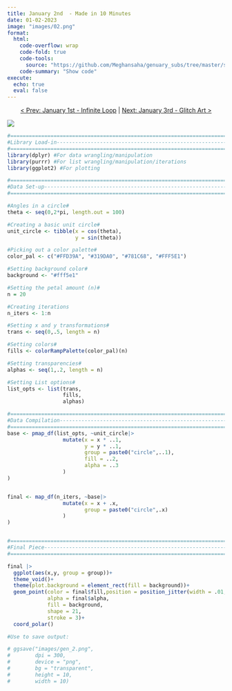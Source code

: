 ```yaml
---
title: January 2nd  - Made in 10 Minutes
date: 01-02-2023
image: "images/02.png"
format:
  html:
    code-overflow: wrap
    code-fold: true
    code-tools:
      source: "https://github.com/Meghansaha/genuary_subs/tree/master/submissions/scripts/02_made_in_ten.R"
    code-summary: "Show code"
execute:
  echo: true
  eval: false
---
```


<center>[\< Prev: January 1st - Infinite Loop](day_01.qmd) \| [Next: January 3rd - Glitch Art \>](day_03.qmd)</center>

![](images/02.png){fig-alt="An image of a textured flower. Each petal has a purple border with blue in the center on a beige background. Smaller circles make up the image and give the illusion of texture." fig-align="center"}

```r
#=============================================================================#
#Library Load-in---------------------------------------------------------------
#=============================================================================#
library(dplyr) #For data wrangling/manipulation
library(purrr) #For list wrangling/manipulation/iterations
library(ggplot2) #For plotting

#=============================================================================#
#Data Set-up-------------------------------------------------------------------
#=============================================================================#

#Angles in a circle#
theta <- seq(0,2*pi, length.out = 100)

#Creating a basic unit circle#
unit_circle <- tibble(x = cos(theta),
                      y = sin(theta))

#Picking out a color palette#
color_pal <- c("#FFD39A", "#319DA0", "#781C68", "#FFF5E1")

#Setting background color#
background <- "#fff5e1"

#Setting the petal amount (n)#
n = 20

#Creating iterations
n_iters <- 1:n

#Setting x and y transformations#
trans <- seq(0,.5, length = n)

#Setting colors#
fills <- colorRampPalette(color_pal)(n)

#Setting transparencies#
alphas <- seq(1,.2, length = n)

#Setting List options#
list_opts <- list(trans,
                  fills,
                  alphas)

#=============================================================================#
#Data Compilation--------------------------------------------------------------
#=============================================================================#
base <- pmap_df(list_opts, ~unit_circle|>
                  mutate(x = x * ..1,
                         y = y * ..1,
                         group = paste0("circle",..1),
                         fill = ..2,
                         alpha = ..3
                  )
)


final <- map_df(n_iters, ~base|>
                  mutate(x = x + .x,
                         group = paste0("circle",.x)
                  )
)


#=============================================================================#
#Final Piece-------------------------------------------------------------------
#=============================================================================#

final |>
  ggplot(aes(x,y, group = group))+
  theme_void()+
  theme(plot.background = element_rect(fill = background))+
  geom_point(color = final$fill,position = position_jitter(width = .01, height = .02),
             alpha = final$alpha,
             fill = background,
             shape = 21,
             stroke = 3)+
  coord_polar()

#Use to save output:

# ggsave("images/gen_2.png",
#        dpi = 300,
#        device = "png",
#        bg = "transparent",
#        height = 10,
#        width = 10)
```
